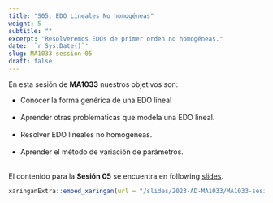 ```yaml
---
title: "S05: EDO Lineales No homogéneas"
weight: 5
subtitle: ""
excerpt: "Resolveremos EDOs de primer orden no homogéneas."
date: '`r Sys.Date()`'
slug: MA1033-session-05
draft: false
---
```


En esta sesión de **MA1033** nuestros objetivos son:


* Conocer la forma genérica de una EDO lineal <br/><br/>
* Aprender otras problematicas que modela una EDO lineal. <br/><br/>
* Resolver EDO lineales no homogéneas. <br/><br/>
* Aprender el método de variación de parámetros. <br/><br/>

El contenido para la **Sesión 05** se encuentra en following [slides](/slides/2023-AD-MA1033/MA1033-sesion-05).

```r
xaringanExtra::embed_xaringan(url = "/slides/2023-AD-MA1033/MA1033-sesion-05", ratio = "4:3")
```